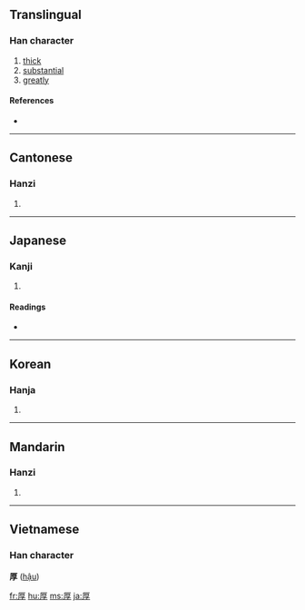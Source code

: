 ==Translingual==

===Han character===
{{Han char|rn=27|rad=厂|as=07|sn=9|four=7124<sub>7</sub>|canj=一日弓木 (MAND)}}

# [[thick]]
# [[substantial]]
# [[greatly]]

====References====
* {{Han ref|kx=0161.260|dkj=02949|dj=0368.060|hdz=10072.060|uh=539A|ud=21402|bh=AB70|bd=43888}}

----

==Cantonese==

===Hanzi===
{{yue-hanzi|jyut=|y=hau5}}

# {{defn|Cantonese}}

----

==Japanese==

===Kanji===
{{ja-kanji|grade=5|rs=厂07}}

# {{defn|Japanese}}

====Readings====
* {{ja-readings|on=[[こう]] ([[kō]])|kun=[[あつい]] ([[厚い]], [[atsui]])}}

----

==Korean==

===Hanja===
{{ko-hanja|hangeul=후|rv=hu|mr=hu}}

# {{defn|Korean}}

----

==Mandarin==

===Hanzi===
{{cmn-hanzi|pin=[[hòu]] ([[hou4]])|wg=hou<sup>4</sup>}}

# {{defn|Mandarin}}

----

==Vietnamese==
===Han character===
'''厚''' ([[hậu]])

[[fr:厚]]
[[hu:厚]]
[[ms:厚]]
[[ja:厚]]